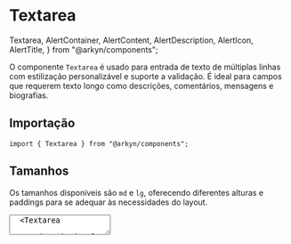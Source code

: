 # Textarea

  Textarea,
  AlertContainer,
  AlertContent,
  AlertDescription,
  AlertIcon,
  AlertTitle,
} from "@arkyn/components";

O componente `Textarea` é usado para entrada de texto de múltiplas linhas com estilização personalizável e suporte a validação. É ideal para campos que requerem texto longo como descrições, comentários, mensagens e biografias.

## Importação

```tsx
import { Textarea } from "@arkyn/components";
```

## Tamanhos

Os tamanhos disponíveis são `md` e `lg`, oferecendo diferentes alturas e paddings para se adequar às necessidades do layout.

<div className="noContent column">
  <Textarea
    name="description-md"
    label="Descrição (médio)"
    placeholder="Digite a descrição..."
    size="md"
    rows={3}
  />
  <Textarea
    name="description-lg"
    label="Descrição (grande)"
    placeholder="Digite a descrição..."
    size="lg"
    rows={3}
  />
</div>

```tsx
<Textarea
  name="description-md"
  label="Descrição (médio)"
  placeholder="Digite a descrição..."
  size="md"
  rows={3}
/>
<Textarea
  name="description-lg"
  label="Descrição (grande)"
  placeholder="Digite a descrição..."
  size="lg"
  rows={3}
/>
```

## Variantes

As variantes disponíveis são `solid` e `outline`, proporcionando diferentes estilos visuais para se adequar ao design da interface.

<div className="noContent column">
  <Textarea
    name="comment-solid"
    label="Comentário (sólido)"
    placeholder="Digite seu comentário..."
    variant="solid"
    rows={3}
  />
  <Textarea
    name="comment-outline"
    label="Comentário (contorno)"
    placeholder="Digite seu comentário..."
    variant="outline"
    rows={3}
  />
</div>

```tsx
<Textarea
  name="comment-solid"
  label="Comentário (sólido)"
  placeholder="Digite seu comentário..."
  variant="solid"
  rows={3}
/>
<Textarea
  name="comment-outline"
  label="Comentário (contorno)"
  placeholder="Digite seu comentário..."
  variant="outline"
  rows={3}
/>
```

## Textarea com rótulos

Os rótulos ajudam a identificar o propósito do campo e podem incluir um asterisco para indicar campos obrigatórios.

<div className="noContent column">
  <Textarea
    name="bio"
    label="Biografia"
    placeholder="Conte-nos sobre você..."
    rows={4}
  />
  <Textarea
    name="description"
    label="Descrição do Produto"
    placeholder="Descreva seu produto..."
    showAsterisk
    rows={4}
  />
  <Textarea
    name="message"
    label="Mensagem"
    placeholder="Digite sua mensagem..."
    showAsterisk
    rows={3}
  />
</div>

```tsx
<Textarea
  name="bio"
  label="Biografia"
  placeholder="Conte-nos sobre você..."
  rows={4}
/>
<Textarea
  name="description"
  label="Descrição do Produto"
  placeholder="Descreva seu produto..."
  showAsterisk
  rows={4}
/>
<Textarea
  name="message"
  label="Mensagem"
  placeholder="Digite sua mensagem..."
  showAsterisk
  rows={3}
/>
```

## Controle de Tamanho

Use as propriedades `rows` e `cols` para controlar as dimensões do textarea, ou use `style` para controles mais específicos.

<div className="noContent column">
  <Textarea
    name="small-text"
    label="Texto Pequeno"
    placeholder="Comentário breve..."
    rows={2}
    cols={30}
  />
  <Textarea
    name="medium-text"
    label="Texto Médio"
    placeholder="Descrição detalhada..."
    rows={4}
    cols={50}
  />
  <Textarea
    name="large-text"
    label="Texto Extenso"
    placeholder="Artigo ou documentação..."
    rows={8}
    cols={70}
  />
</div>

```tsx
<Textarea
  name="small-text"
  label="Texto Pequeno"
  placeholder="Comentário breve..."
  rows={2}
  cols={30}
/>
<Textarea
  name="medium-text"
  label="Texto Médio"
  placeholder="Descrição detalhada..."
  rows={4}
  cols={50}
/>
<Textarea
  name="large-text"
  label="Texto Extenso"
  placeholder="Artigo ou documentação..."
  rows={8}
  cols={70}
/>
```

## Controle de Redimensionamento

Use a propriedade `style` com `resize` para controlar como o usuário pode redimensionar o textarea.

<div className="noContent column">
  <Textarea
    name="resize-both"
    label="Redimensionar (ambos)"
    placeholder="Pode redimensionar em ambas as direções..."
    rows={3}
    style={{ resize: "both" }}
  />
  <Textarea
    name="resize-vertical"
    label="Redimensionar (vertical)"
    placeholder="Pode redimensionar apenas verticalmente..."
    rows={3}
    style={{ resize: "vertical" }}
  />
  <Textarea
    name="resize-horizontal"
    label="Redimensionar (horizontal)"
    placeholder="Pode redimensionar apenas horizontalmente..."
    rows={3}
    style={{ resize: "horizontal" }}
  />
  <Textarea
    name="resize-none"
    label="Sem redimensionamento"
    placeholder="Não pode ser redimensionado..."
    rows={3}
    style={{ resize: "none" }}
  />
</div>

```tsx
<Textarea
  name="resize-both"
  label="Redimensionar (ambos)"
  placeholder="Pode redimensionar em ambas as direções..."
  rows={3}
  style={{ resize: 'both' }}
/>
<Textarea
  name="resize-vertical"
  label="Redimensionar (vertical)"
  placeholder="Pode redimensionar apenas verticalmente..."
  rows={3}
  style={{ resize: 'vertical' }}
/>
<Textarea
  name="resize-horizontal"
  label="Redimensionar (horizontal)"
  placeholder="Pode redimensionar apenas horizontalmente..."
  rows={3}
  style={{ resize: 'horizontal' }}
/>
<Textarea
  name="resize-none"
  label="Sem redimensionamento"
  placeholder="Não pode ser redimensionado..."
  rows={3}
  style={{ resize: 'none' }}
/>
```

## Limite de Caracteres

Use `maxLength` para limitar a quantidade de caracteres que podem ser inseridos.

<div className="noContent column">
  <Textarea
    name="short-message"
    label="Mensagem Curta (máx. 100 caracteres)"
    placeholder="Digite uma mensagem breve..."
    maxLength={100}
    rows={2}
  />
  <Textarea
    name="tweet-like"
    label="Tweet (máx. 280 caracteres)"
    placeholder="O que está acontecendo?"
    maxLength={280}
    rows={3}
  />
  <Textarea
    name="feedback"
    label="Feedback (máx. 500 caracteres)"
    placeholder="Compartilhe seu feedback..."
    maxLength={500}
    rows={4}
    showAsterisk
  />
</div>

```tsx
<Textarea
  name="short-message"
  label="Mensagem Curta (máx. 100 caracteres)"
  placeholder="Digite uma mensagem breve..."
  maxLength={100}
  rows={2}
/>
<Textarea
  name="tweet-like"
  label="Tweet (máx. 280 caracteres)"
  placeholder="O que está acontecendo?"
  maxLength={280}
  rows={3}
/>
<Textarea
  name="feedback"
  label="Feedback (máx. 500 caracteres)"
  placeholder="Compartilhe seu feedback..."
  maxLength={500}
  rows={4}
  showAsterisk
/>
```

## Estados do Textarea

### Textarea desabilitado

<div className="noContent column">
  <Textarea
    name="disabled-text"
    label="Campo desabilitado"
    placeholder="Este campo está desabilitado"
    disabled
    rows={3}
  />
  <Textarea
    name="disabled-with-value"
    label="Desabilitado com valor"
    value="Este texto não pode ser editado porque o campo está desabilitado."
    disabled
    rows={3}
  />
</div>

```tsx
<Textarea
  name="disabled-text"
  label="Campo desabilitado"
  placeholder="Este campo está desabilitado"
  disabled
  rows={3}
/>
<Textarea
  name="disabled-with-value"
  label="Desabilitado com valor"
  value="Este texto não pode ser editado porque o campo está desabilitado."
  disabled
  rows={3}
/>
```

### Textarea apenas leitura

<div className="noContent column">
  <Textarea
    name="readonly-text"
    label="Campo apenas leitura"
    value="Este conteúdo é apenas para leitura e não pode ser editado pelo usuário."
    readOnly
    rows={3}
  />
  <Textarea
    name="terms-conditions"
    label="Termos e Condições"
    value="Aqui estão os termos e condições da nossa aplicação. Este texto é apenas para visualização e não pode ser modificado."
    readOnly
    rows={4}
    variant="outline"
  />
</div>

```tsx
<Textarea
  name="readonly-text"
  label="Campo apenas leitura"
  value="Este conteúdo é apenas para leitura e não pode ser editado pelo usuário."
  readOnly
  rows={3}
/>
<Textarea
  name="terms-conditions"
  label="Termos e Condições"
  value="Aqui estão os termos e condições da nossa aplicação. Este texto é apenas para visualização e não pode ser modificado."
  readOnly
  rows={4}
  variant="outline"
/>
```

## Validação e Erros

<div className="noContent column">
  <Textarea
    name="invalid-description"
    label="Descrição"
    placeholder="Digite uma descrição..."
    errorMessage="A descrição deve ter pelo menos 10 caracteres"
    showAsterisk
    rows={3}
  />
  <Textarea
    name="required-message"
    label="Mensagem"
    placeholder="Digite sua mensagem..."
    errorMessage="Este campo é obrigatório"
    showAsterisk
    rows={4}
  />
  <Textarea
    name="invalid-feedback"
    label="Feedback"
    placeholder="Compartilhe seu feedback..."
    errorMessage="O feedback não pode conter palavras inadequadas"
    rows={3}
  />
</div>

```tsx
<Textarea
  name="invalid-description"
  label="Descrição"
  placeholder="Digite uma descrição..."
  errorMessage="A descrição deve ter pelo menos 10 caracteres"
  showAsterisk
  rows={3}
/>
<Textarea
  name="required-message"
  label="Mensagem"
  placeholder="Digite sua mensagem..."
  errorMessage="Este campo é obrigatório"
  showAsterisk
  rows={4}
/>
<Textarea
  name="invalid-feedback"
  label="Feedback"
  placeholder="Compartilhe seu feedback..."
  errorMessage="O feedback não pode conter palavras inadequadas"
  rows={3}
/>
```

## Textarea Controlado

Use `value` e `onChange` para controlar o estado do textarea:

```tsx
const [message, setMessage] = useState("");

<Textarea
  name="controlled-message"
  label="Mensagem Controlada"
  value={message}
  onChange={(e) => setMessage(e.target.value)}
  placeholder="Digite sua mensagem..."
  rows={4}
  showAsterisk
/>;
```

## Propriedades

**`name`** - `string` (obrigatório)
Nome do campo para manipulação de formulários e identificação

**`label`** - `string`
Texto do rótulo a ser exibido acima do textarea

**`showAsterisk`** - `boolean`
Se deve mostrar asterisco no rótulo para campos obrigatórios

**`errorMessage`** - `string`
Mensagem de erro a ser exibida abaixo do textarea

**`size`** - `"md" | "lg"` (padrão: `"md"`)
Variante de tamanho do textarea

**`variant`** - `"solid" | "outline"` (padrão: `"solid"`)
Variante visual do textarea

<AlertContainer schema="info">
  <AlertIcon />
  <AlertContent>
    <AlertTitle>Demais propriedades</AlertTitle>
    <AlertDescription>
      Todas as outras propriedades HTML padrão de `<textarea>` também são suportadas, exceto `name` que é controlado pelo componente.
    </AlertDescription>
  </AlertContent>
</AlertContainer>

## Acessibilidade

O componente `Textarea` foi desenvolvido com acessibilidade em mente:

- Associação automática entre label e textarea via `htmlFor` e `id`
- Suporte completo a navegação por teclado
- Estados visuais claros para focus, error e disabled
- Mensagens de erro são anunciadas por leitores de tela
- Suporte a `aria-label` e outros atributos ARIA
- Redimensionamento acessível via mouse e teclado

## Integração com Formulários

O componente se integra nativamente com sistemas de gerenciamento de formulário:

- Exibição de erros contextuais
- Gerenciamento de estado do formulário
- Suporte a valores separados ou com máscara

<AlertContainer schema="warning">
  <AlertIcon />
  <AlertContent>
    <AlertTitle>Formulários customizáveis</AlertTitle>
    <AlertDescription>
      Para formulários mais complexos, é recomendado utilizar o [Form
      Provider](/components/providers/form-provider) que oferece integração
      nativa com todas as ferramentas de formulário de uma única só vez.
    </AlertDescription>
  </AlertContent>
</AlertContainer>

## Notas Importantes

- A propriedade `name` é obrigatória para integração com formulários
- Use `rows` e `cols` para definir o tamanho inicial do textarea
- A propriedade `resize` no style controla como o usuário pode redimensionar
- `maxLength` limita a quantidade de caracteres que podem ser inseridos
- O componente suporta todos os eventos padrão de textarea (onChange, onFocus, onBlur, etc.)
- Estados de disabled e readOnly afetam tanto a aparência quanto a funcionalidade
- O componente herda todas as propriedades HTML padrão de `<textarea>`, exceto `name`
- Para textarea's grandes, considere usar `resize: 'vertical'` para melhor UX
- Mensagens de erro são exibidas abaixo do textarea de forma consistente
- O foco é gerenciado automaticamente quando o usuário clica na área do componente
